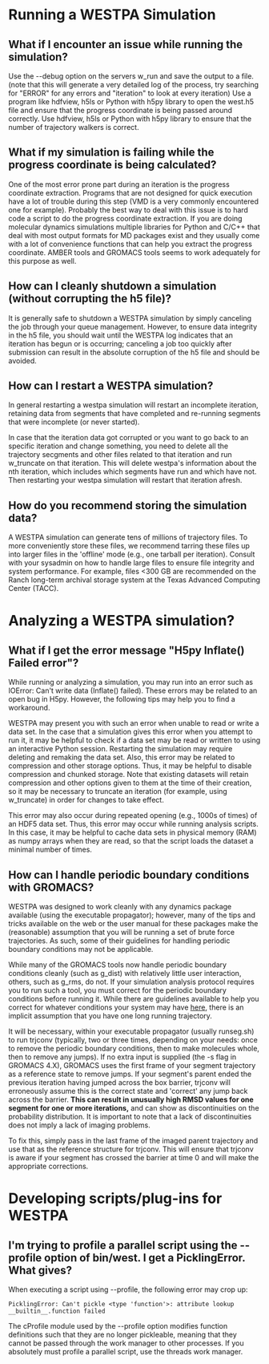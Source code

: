 = Running a WESTPA Simulation =

== What if I encounter an issue while running the simulation? ==

Use the --debug option on the servers w_run and save the output to a file. (note that this will generate a very detailed log of the process, try searching for "ERROR" for any errors and "iteration" to look at every iteration)
Use a program like hdfview, h5ls or Python with h5py library to open the west.h5 file and ensure that the progress coordinate is being passed around correctly.
Use hdfview, h5ls or Python with h5py library to ensure that the number of trajectory walkers is correct.

== What if my simulation is failing while the progress coordinate is being calculated? ==

One of the most error prone part during an iteration is the progress coordinate extraction. Programs that are not designed for quick execution have a lot of trouble during this step (VMD is a very commonly encountered one for example). Probably the best way to deal with this issue is to hard code a script to do the progress coordinate extraction. If you are doing molecular dynamics simulations multiple libraries for Python and C/C++ that deal with most output formats for MD packages exist and they usually come with a lot of convenience functions that can help you extract the progress coordinate. AMBER tools and GROMACS tools seems to work adequately for this purpose as well.

== How can I cleanly shutdown a simulation (without corrupting the h5 file)? ==

It is generally safe to shutdown a WESTPA simulation by simply canceling the job through your queue management. However, to ensure data integrity in the h5 file, you should wait until the WESTPA log indicates that an iteration has begun or is occurring; canceling a job too quickly after submission can result in the absolute corruption of the h5 file and should be avoided.

== How can I restart a WESTPA simulation? ==

In general restarting a westpa simulation will restart an incomplete iteration, retaining data from segments that have completed and re-running segments that were incomplete (or never started).

In case that the iteration data got corrupted or you want to go back to an specific iteration and change something, you need to delete all the trajectory secgments and other files related to that iteration and run w_truncate on that iteration. This will delete westpa's information about the nth iteration, which includes which segments have run and which have not. Then restarting your westpa simulation will restart that iteration afresh.

== How do you recommend storing the simulation data? ==

A WESTPA simulation can generate tens of millions of trajectory files. To more conveniently store these files, we recommend tarring these files up into larger files in the 'offline' mode (e.g., one tarball per iteration). Consult with your sysadmin on how to handle large files to ensure file integrity and system performance. For example, files <300 GB are recommended on the Ranch long-term archival storage system at the Texas Advanced Computing Center (TACC). 

= Analyzing a WESTPA simulation? =

== What if I get the error message "H5py Inflate() Failed error"? ==

While running or analyzing a simulation, you may run into an error such as IOError: Can't write data (Inflate() failed). These errors may be related to an open bug in H5py. However, the following tips may help you to find a workaround.

WESTPA may present you with such an error when unable to read or write a data set. In the case that a simulation gives this error when you attempt to run it, it may be helpful to check if a data set may be read or written to using an interactive Python session. Restarting the simulation may require deleting and remaking the data set. Also, this error may be related to compression and other storage options. Thus, it may be helpful to disable compression and chunked storage. Note that existing datasets will retain compression and other options given to them at the time of their creation, so it may be necessary to truncate an iteration (for example, using w_truncate) in order for changes to take effect.

This error may also occur during repeated opening (e.g., 1000s of times) of an HDF5 data set. Thus, this error may occur while running analysis scripts. In this case, it may be helpful to cache data sets in physical memory (RAM) as numpy arrays when they are read, so that the script loads the dataset a minimal number of times.

== How can I handle periodic boundary conditions with GROMACS? ==

WESTPA was designed to work cleanly with any dynamics package available (using the executable propagator); however, many of the tips and tricks available on the web or the user manual for these packages make the (reasonable) assumption that you will be running a set of brute force trajectories. As such, some of their guidelines for handling periodic boundary conditions may not be applicable.

While many of the GROMACS tools now handle periodic boundary conditions cleanly (such as g_dist) with relatively little user interaction, others, such as g_rms, do not. If your simulation analysis protocol requires you to run such a tool, you must correct for the periodic boundary conditions before running it. While there are guidelines available to help you correct for whatever conditions your system may have [http://www.gromacs.org/Documentation/Terminology/Periodic_Boundary_Conditions here], there is an implicit assumption that you have one long running trajectory.

It will be necessary, within your executable propagator (usually runseg.sh) to run trjconv (typically, two or three times, depending on your needs: once to remove the periodic boundary conditions, then to make molecules whole, then to remove any jumps). If no extra input is supplied (the -s flag in GROMACS 4.X), GROMACS uses the first frame of your segment trajectory as a reference state to remove jumps. If your segment's parent ended the previous iteration having jumped across the box barrier, trjconv will erroneously assume this is the correct state and 'correct' any jump back across the barrier. '''This can result in unusually high RMSD values for one segment for one or more iterations,''' and can show as discontinuities on the probability distribution. It is important to note that a lack of discontinuities does not imply a lack of imaging problems.

To fix this, simply pass in the last frame of the imaged parent trajectory and use that as the reference structure for trjconv. This will ensure that trjconv is aware if your segment has crossed the barrier at time 0 and will make the appropriate corrections.

= Developing scripts/plug-ins for WESTPA =

== I'm trying to profile a parallel script using the --profile option of bin/west. I get a PicklingError. What gives? ==

When executing a script using --profile, the following error may crop up:

<pre>
PicklingError: Can't pickle <type 'function'>: attribute lookup __builtin__.function failed
</pre>
The cProfile module used by the --profile option modifies function definitions such that they are no longer pickleable, meaning that they cannot be passed through the work manager to other processes. If you absolutely must profile a parallel script, use the threads work manager.

